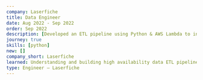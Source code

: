 ---
company: Laserfiche
title: Data Engineer
date: Aug 2022 - Sep 2022
order: Sep 2022
description: [Developed an ETL pipeline using Python & AWS Lambda to ingest real-time application usage events into AWS Redshift, Consolidated disparate S3 data sources into a single batch import reducing complexity and increasing import speeds by 10%, Implemented hot and cold storage in AWS S3 with lifecycle policies to optimize storage costs based on retention requirements, Created Power BI dashboards enabling business intelligence teams to effectively analyze and visualize data]
journey: true
skills: [python]
new: []
company_short: Laserfiche
learned: Understanding and building high availability data ETL pipelines
type: Engineer – Laserfiche
---
